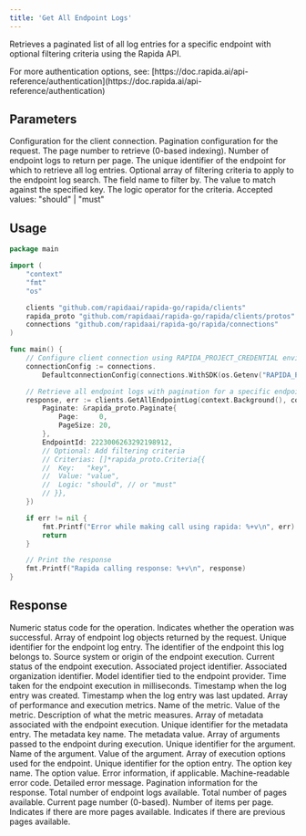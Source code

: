 ```yaml
---
title: 'Get All Endpoint Logs'
---
```


Retrieves a paginated list of all log entries for a specific endpoint with optional filtering criteria using the Rapida API.

<Info>
For more authentication options, see: [https://doc.rapida.ai/api-reference/authentication](https://doc.rapida.ai/api-reference/authentication)
</Info>

## Parameters

<ParamField body="connectionConfig" type="ConnectionConfig" required>
Configuration for the client connection.
</ParamField>

<ParamField body="request" type="GetAllEndpointLogRequest" required>
<Expandable>
<ParamField body="paginate" type="Paginate" required>
Pagination configuration for the request.
<Expandable>
<ParamField body="page" type="uint32" required>
The page number to retrieve (0-based indexing).
</ParamField>
<ParamField body="pageSize" type="uint32" required>
Number of endpoint logs to return per page.
</ParamField>
</Expandable>
</ParamField>

<ParamField body="endpointId" type="uint64" required>
The unique identifier of the endpoint for which to retrieve all log entries.
</ParamField>

<ParamField body="criterias" type="Criteria[]" optional>
Optional array of filtering criteria to apply to the endpoint log search.
<Expandable>
<ParamField body="key" type="string" required>
The field name to filter by.
</ParamField>
<ParamField body="value" type="string" required>
The value to match against the specified key.
</ParamField>
<ParamField body="logic" type="string" required>
The logic operator for the criteria. Accepted values: "should" | "must"
</ParamField>
</Expandable>
</ParamField>
</Expandable>
</ParamField>

## Usage

<CodeGroup>

```go Go
package main

import (
	"context"
	"fmt"
	"os"

	clients "github.com/rapidaai/rapida-go/rapida/clients"
	rapida_proto "github.com/rapidaai/rapida-go/rapida/clients/protos"
	connections "github.com/rapidaai/rapida-go/rapida/connections"
)

func main() {
	// Configure client connection using RAPIDA_PROJECT_CREDENTIAL environment variable
	connectionConfig := connections.
		DefaultconnectionConfig(connections.WithSDK(os.Getenv("RAPIDA_PROJECT_CREDENTIAL"))).WithLocal()

	// Retrieve all endpoint logs with pagination for a specific endpoint
	response, err := clients.GetAllEndpointLog(context.Background(), connectionConfig, &rapida_proto.GetAllEndpointLogRequest{
		Paginate: &rapida_proto.Paginate{
			Page:     0,
			PageSize: 20,
		},
		EndpointId: 2223006263292198912,
		// Optional: Add filtering criteria
		// Criterias: []*rapida_proto.Criteria{{
		// 	Key:   "key",
		// 	Value: "value",
		// 	Logic: "should", // or "must"
		// }},
	})

	if err != nil {
		fmt.Printf("Error while making call using rapida: %+v\n", err)
		return
	}

	// Print the response
	fmt.Printf("Rapida calling response: %+v\n", response)
}
```

</CodeGroup>

## Response

<ParamField body="code" type="int32">
Numeric status code for the operation.
</ParamField>

<ParamField body="success" type="boolean">
Indicates whether the operation was successful.
</ParamField>

<ParamField body="data" type="EndpointLog[]">
Array of endpoint log objects returned by the request.
<Expandable>
<ParamField body="id" type="uint64">
Unique identifier for the endpoint log entry.
</ParamField>
<ParamField body="endpointId" type="uint64">
The identifier of the endpoint this log belongs to.
</ParamField>
<ParamField body="source" type="string">
Source system or origin of the endpoint execution.
</ParamField>
<ParamField body="status" type="string">
Current status of the endpoint execution.
</ParamField>
<ParamField body="projectId" type="uint64">
Associated project identifier.
</ParamField>
<ParamField body="organizationId" type="uint64">
Associated organization identifier.
</ParamField>
<ParamField body="endpointProviderModelId" type="uint64">
Model identifier tied to the endpoint provider.
</ParamField>
<ParamField body="timeTaken" type="uint64">
Time taken for the endpoint execution in milliseconds.
</ParamField>
<ParamField body="createdDate" type="timestamp">
Timestamp when the log entry was created.
</ParamField>
<ParamField body="updatedDate" type="timestamp">
Timestamp when the log entry was last updated.
</ParamField>
<ParamField body="metrics" type="Metric[]">
Array of performance and execution metrics.
<Expandable>
<ParamField body="name" type="string">
Name of the metric.
</ParamField>
<ParamField body="value" type="string">
Value of the metric.
</ParamField>
<ParamField body="description" type="string">
Description of what the metric measures.
</ParamField>
</Expandable>
</ParamField>
<ParamField body="metadata" type="Metadata[]">
Array of metadata associated with the endpoint execution.
<Expandable>
<ParamField body="id" type="uint64">
Unique identifier for the metadata entry.
</ParamField>
<ParamField body="key" type="string">
The metadata key name.
</ParamField>
<ParamField body="value" type="string">
The metadata value.
</ParamField>
</Expandable>
</ParamField>
<ParamField body="arguments" type="Argument[]">
Array of arguments passed to the endpoint during execution.
<Expandable>
<ParamField body="id" type="uint64">
Unique identifier for the argument.
</ParamField>
<ParamField body="name" type="string">
Name of the argument.
</ParamField>
<ParamField body="value" type="string">
Value of the argument.
</ParamField>
</Expandable>
</ParamField>
<ParamField body="options" type="Metadata[]">
Array of execution options used for the endpoint.
<Expandable>
<ParamField body="id" type="uint64">
Unique identifier for the option entry.
</ParamField>
<ParamField body="key" type="string">
The option key name.
</ParamField>
<ParamField body="value" type="string">
The option value.
</ParamField>
</Expandable>
</ParamField>
</Expandable>
</ParamField>

<ParamField body="error" type="object">
Error information, if applicable.
<Expandable>
<ResponseField name="errorCode" type="string">
Machine-readable error code.
</ResponseField>
<ResponseField name="errorMessage" type="string">
Detailed error message.
</ResponseField>
</Expandable>
</ParamField>

<ParamField body="paginated" type="object">
Pagination information for the response.
<Expandable>
<ParamField body="totalCount" type="int64">
Total number of endpoint logs available.
</ParamField>
<ParamField body="totalPages" type="int32">
Total number of pages available.
</ParamField>
<ParamField body="currentPage" type="int32">
Current page number (0-based).
</ParamField>
<ParamField body="pageSize" type="int32">
Number of items per page.
</ParamField>
<ParamField body="hasNext" type="boolean">
Indicates if there are more pages available.
</ParamField>
<ParamField body="hasPrevious" type="boolean">
Indicates if there are previous pages available.
</ParamField>
</Expandable>
</ParamField>